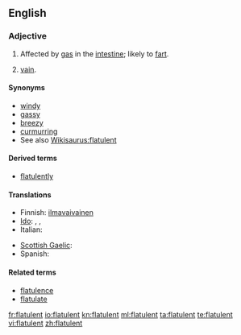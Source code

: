 ==English==

===Adjective===
{{en-adj}}

# Affected by [[gas]] in the [[intestine]]; likely to [[fart]].
# {{obsolete}} [[vain]].

====Synonyms====
* [[windy]]
* [[gassy]]
* [[breezy]]
* [[curmurring]]
* See also [[Wikisaurus:flatulent]]

====Derived terms====
* [[flatulently]]

====Translations====
{{trans-top|affected by gas in the intestine}}
* Finnish: [[ilmavaivainen]]
* [[Ido]]: {{t|io|flatulenta|xs=Ido}}, {{t|io|flatuoza|xs=Ido}}, {{t|io|flatuema|xs=Ido}}
* Italian: {{t|it|flatulente}}
{{trans-mid}}
* [[Scottish Gaelic]]: {{t-|gd|gaothach|xs=Scottish Gaelic}}
* Spanish: {{t|es|flatulente}}
{{trans-bottom}}

====Related terms====
* [[flatulence]]
* [[flatulate]]

[[fr:flatulent]]
[[io:flatulent]]
[[kn:flatulent]]
[[ml:flatulent]]
[[ta:flatulent]]
[[te:flatulent]]
[[vi:flatulent]]
[[zh:flatulent]]